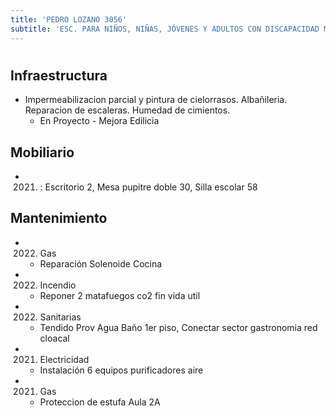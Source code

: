 ```yaml
---
title: 'PEDRO LOZANO 3056'
subtitle: 'ESC. PARA NIÑOS, NIÑAS, JÓVENES Y ADULTOS CON DISCAPACIDAD MENTAL Y FORMACIÓN INTEGRAL N° 02 DOMINGO F SARMIENTO'
---
```


#
## Infraestructura

* Impermeabilizacion parcial y pintura de cielorrasos. Albañileria. Reparacion de escaleras. Humedad de cimientos. 
    + En Proyecto - Mejora Edilicia 


## Mobiliario

*  (2021) : Escritorio 2, Mesa pupitre doble 30, Silla escolar 58 





## Mantenimiento

*  (2022) Gas 
    + Reparación Solenoide Cocina

*  (2022) Incendio 
    + Reponer 2 matafuegos co2 fin vida util

*  (2022) Sanitarias 
    + Tendido Prov Agua Baño 1er piso, Conectar sector gastronomia red cloacal

*  (2021) Electricidad 
    + Instalación 6 equipos purificadores aire

*  (2021) Gas 
    + Proteccion de estufa Aula 2A







